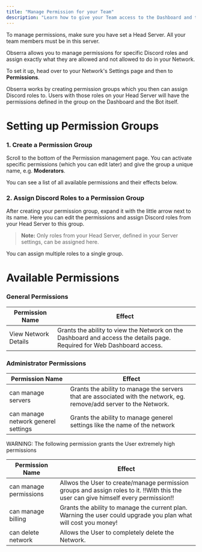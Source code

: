 ```yaml
---
title: "Manage Permission for your Team"
description: "Learn how to give your Team access to the Dashboard and the Bot."
---
```


<Warning>
  To manage permissions, make sure you have set a Head Server. All your team members must be in this server.
</Warning>

Obserra allows you to manage permissions for specific Discord roles and assign exactly what they are allowed and not allowed to do in your Network.

To set it up, head over to your Network's Settings page and then to **Permissions**.

Obserra works by creating permission groups which you then can assign Discord roles to. Users with those roles on your Head Server will have the permissions defined in the group on the Dashboard and the Bot itself.

# Setting up Permission Groups

### 1. Create a Permission Group

Scroll to the bottom of the Permission management page. You can activate specific permissions (which you can edit later) and give the group a unique name, e.g. **Moderators**.

You can see a list of all available permissions and their effects below.

### 2. Assign Discord Roles to a Permission Group

After creating your permission group, expand it with the little arrow next to its name. Here you can edit the permissions and assign Discord roles from your Head Server to this group.

> **Note:** Only roles from your Head Server, defined in your Server settings, can be assigned here.

<Tip>
  You can assign multiple roles to a single group.
</Tip>

# Available Permissions

### General Permissions

| **Permission Name**  | **Effect**                                                                                                              |
| -------------------- | ----------------------------------------------------------------------------------------------------------------------- |
| View Network Details | Grants the ability to view the Network on the Dashboard and access the details page. Required for Web Dashboard access. |

### Administrator Permissions

| **Permission Name**                 | **Effect**                                                                                                           |
| ----------------------------------- | -------------------------------------------------------------------------------------------------------------------- |
| can manage servers                  | Grants the ability to manage the servers that are associated with the network, eg. remove/add server to the Network. |
| can manage network generel settings | Grants the ability to manage generel settings like the name of the network                                           |

<Warning>
  WARNING: The following permission grants the User extremely high permissions
</Warning>

| **Permission Name**    | **Effect**                                                                                                                              |
| ---------------------- | --------------------------------------------------------------------------------------------------------------------------------------- |
| can manage permissions | Allwos the User to create/manage permission groups and assign roles to it. \!\!With this the user can give himself every permission\!\! |
| can manage billing     | Grants the ability to manage the current plan. Warning the user could upgrade you plan what will cost you money\!                       |
| can delete network     | Allows the User to completely delete the Network.                                                                                       |